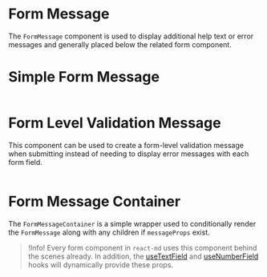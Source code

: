 # Form Message

The `FormMessage` component is used to display additional help text or error
messages and generally placed below the related form component.

# Simple Form Message

```demo source="./SimpleFormMessage.tsx"

```

# Form Level Validation Message

This component can be used to create a form-level validation message when
submitting instead of needing to display error messages with each form field.

```demo source="./FormLevelValidationMessage.tsx"

```

# Form Message Container

The `FormMessageContainer` is a simple wrapper used to conditionally render the
`FormMessage` along with any children if `messageProps` exist.

> !Info! Every form component in `react-md` uses this component behind the
> scenes already. In addition, the [useTextField](/hooks/use-text-field) and
> [useNumberField](/hooks/use-number-field) hooks will dynamically provide these
> props.

```demo source="./SimpleFormMessageContainer.tsx"

```
